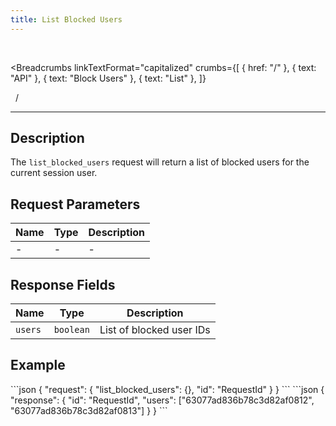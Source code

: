 ```yaml
---
title: List Blocked Users
---
```


<br />



<Breadcrumbs
  linkTextFormat="capitalized"
  crumbs={[
    { href: "/" },
    { text: "API" },
    { text: "Block Users" },
    { text: "List" },
  ]}
>
  <Icon slot="index" name="seti:powershell" />
  <span slot="separator">&nbsp;&nbsp;/&nbsp;</span>
</Breadcrumbs>

---


## Description

> <Badge text="wss" variant="tip" size="large" />
> <Badge text="list_blocked_users" size="large" />

The `list_blocked_users` request will return a list of blocked users for the current session user.

## Request Parameters

| Name | Type | Description |
| ---- | ---- | ----------- |
| -    | -    | -           |

## Response Fields

| Name    | Type      | Description              |
| ------- | --------- | ------------------------ |
| `users` | `boolean` | List of blocked user IDs |

## Example

<Tabs>
  <TabItem label="Request">
    ```json
    {
      "request": {
        "list_blocked_users": {},
        "id": "RequestId"
      }
    }
    ```
  </TabItem>  
</Tabs>

<Tabs>
  <TabItem label="Response">
    ```json
    {
      "response": {
        "id": "RequestId",
        "users": ["63077ad836b78c3d82af0812", "63077ad836b78c3d82af0813"]
      }
    }
    ```
  </TabItem>  
</Tabs>

<script
  src="https://giscus.app/client.js"
  data-repo="SAMA-Communications/sama-server"
  data-repo-id="R_kgDOIBiYjA"
  data-category-id="DIC_kwDOIBiYjM4CuYYL"
  data-mapping="pathname"
  data-strict="0"
  data-reactions-enabled="1"
  data-emit-metadata="0"
  data-input-position="top"
  data-theme="transparent_dark"
  data-lang="en"
  data-loading="lazy"
  crossorigin="anonymous"
  async
></script>
